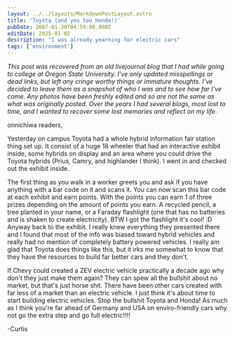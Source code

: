 ```yaml
---
layout: ../../layouts/MarkdownPostLayout.astro
title: 'Toyota (and you too Honda!)'
pubDate: 2007-01-30T04:59:00.000Z
editDate: 2025-01-02
description: "I was already yearning for electric cars"
tags: ['environment']
---
```



_This post was recovered from an old livejournal blog that I had while going to college at Oregon State University. I've only updated misspellings or dead links, but left any cringe worthy things or immature thoughts. I've decided to leave them as a snapshot of who I was and to see how far I've come. Any photos have been freshly edited and so are not the same as what was originally posted. Over the years I had several blogs, most lost to time, and I wanted to recover some lost memories and reflect on my life._

<DropCap letter='K' />
onnichiwa readers,

Yesterday on campus Toyota had a whole hybrid information fair station thing set up. It consist of a huge 18 wheeler that had an interactive exhibit inside, some hybrids on display and an area where you could drive the Toyota hybrids (Prius, Camry, and highlander I think). I went in and checked out the exhibit inside.

The first thing as you walk in a worker greets you and ask if you have anything with a bar code on it and scans it. You can now scan this bar code at each exhibit and earn points. With the points you can earn 1 of three prizes depending on the amount of points you earn. A recycled pencil, a tree planted in your name, or a Faraday flashlight (one that has no batteries and is shaken to create electricity). BTW I got the flashlight it's cool! :D Anyway back to the exhibit. I really knew everything they presented there and I found that most of the info was biased toward hybrid vehicles and really had no mention of completely battery powered vehicles. I really am glad that Toyota does things like this, but it irks me somewhat to know that they have the resources to build far better cars and they don't.

If Chevy could created a ZEV electric vehicle practically a decade ago why don't they just make them again? They can spew all the bullshit about no market, but that's just horse shit. There have been other cars created with far less of a market than an electric vehicle. I just think it's about time to start building electric vehicles. Stop the bullshit Toyota and Honda! As much as I think you're far ahead of Germany and USA on enviro-friendly cars why not go the extra step and go full electric!!!!

-Curtis